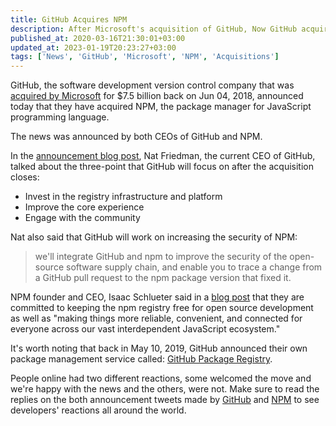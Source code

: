 ```yaml
---
title: GitHub Acquires NPM
description: After Microsoft's acquisition of GitHub, Now GitHub acquires NPM!
published_at: 2020-03-16T21:30:01+03:00
updated_at: 2023-01-19T20:23:27+03:00
tags: ['News', 'GitHub', 'Microsoft', 'NPM', 'Acquisitions']
---
```


GitHub, the software development version control company that was [acquired by Microsoft](https://www.news47ell.com/news/microsoft-acquires-github/) for $7.5 billion back on Jun 04, 2018, announced today that they have acquired NPM, the package manager for JavaScript programming language.

The news was announced by both CEOs of GitHub and NPM.

In the [announcement blog post](https://github.blog/2020-03-16-npm-is-joining-github/), Nat Friedman, the current CEO of GitHub, talked about the three-point that GitHub will focus on after the acquisition closes:

- Invest in the registry infrastructure and platform
- Improve the core experience
- Engage with the community

Nat also said that GitHub will work on increasing the security of NPM:

> we'll integrate GitHub and npm to improve the security of the open-source software supply chain, and enable you to trace a change from a GitHub pull request to the npm package version that fixed it.

NPM founder and CEO, Isaac Schlueter said in a [blog post](https://blog.npmjs.org/post/612764866888007680/next-phase-montage) that they are committed to keeping the npm registry free for open source development as well as "making things more reliable, convenient, and connected for everyone across our vast interdependent JavaScript ecosystem."

It's worth noting that back in May 10, 2019, GitHub announced their own package management service called: [GitHub Package Registry](https://techcrunch.com/2019/05/10/github-gets-a-package-registry/).

People online had two different reactions, some welcomed the move and we're happy with the news and the others, were not. Make sure to read the replies on the both announcement tweets made by [GitHub](https://twitter.com/github/status/1239597562614726656?s=20) and [NPM](https://twitter.com/npmjs/status/1239598604840509440?s=20) to see developers' reactions all around the world.

